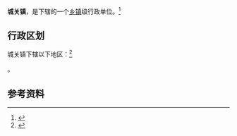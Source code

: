 {{中国乡级行政区|62/08/26/100/000}}

'''城关镇'''，是{{PRC admin/fullname|62/08/26/100/000|3}}下辖的一个[[乡镇|乡镇]]级行政单位。<ref>{{PRC admin/ref sgc|{{PRC admin/parent|62/08/26/100/000}}}}</ref>

== 行政区划 ==

城关镇下辖以下地区：<ref>{{PRC admin/ref sgc|62/08/26/100/000}}</ref>

{{PRC admin/children|62/08/26/100/000}}。

== 参考资料 ==

{{reflist}}

{{行政区划小作品}}
{{PRC admin/navcat|62/08/26/100/000}}